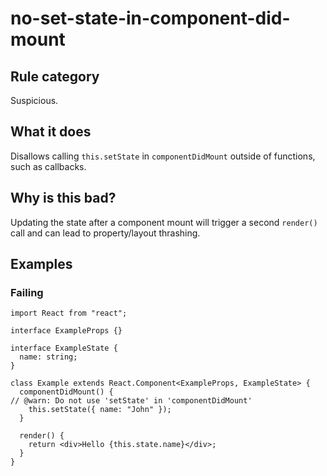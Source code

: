 # no-set-state-in-component-did-mount

## Rule category

Suspicious.

## What it does

Disallows calling `this.setState` in `componentDidMount` outside of functions, such as callbacks.

## Why is this bad?

Updating the state after a component mount will trigger a second `render()` call and can lead to property/layout thrashing.

## Examples

### Failing

```tsx twoslash
import React from "react";

interface ExampleProps {}

interface ExampleState {
  name: string;
}

class Example extends React.Component<ExampleProps, ExampleState> {
  componentDidMount() {
// @warn: Do not use 'setState' in 'componentDidMount'
    this.setState({ name: "John" });
  }

  render() {
    return <div>Hello {this.state.name}</div>;
  }
}
```
